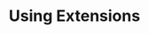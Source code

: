 ---
sidebar_position: 5
sidebar_label: "Using Extensions"
id: 'using-extensions'
title: "Using Extensions"
description: Use extensions for more advanced functionality in your database.
---